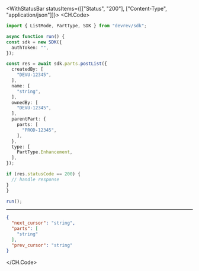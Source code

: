 

<WithStatusBar statusItems={[["Status", "200"], ["Content-Type", "application/json"]]}>
  <CH.Code>
  ```typescript PostList.ts
  import { ListMode, PartType, SDK } from "devrev/sdk";

async function run() {
  const sdk = new SDK({
    authToken: "",
  });

  const res = await sdk.parts.postList({
    createdBy: [
      "DEVU-12345",
    ],
    name: [
      "string",
    ],
    ownedBy: [
      "DEVU-12345",
    ],
    parentPart: {
      parts: [
        "PROD-12345",
      ],
    },
    type: [
      PartType.Enhancement,
    ],
  });

  if (res.statusCode == 200) {
    // handle response
  }
}

run();
  ```
  ---

  ```json Example Response
  {
    "next_cursor": "string",
    "parts": [
      "string"
    ],
    "prev_cursor": "string"
  }
  ```
  </CH.Code>
</WithStatusBar>
